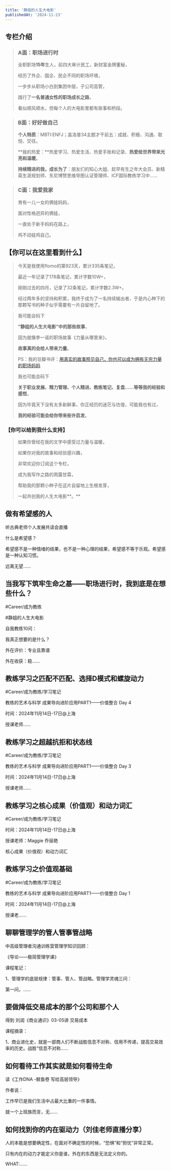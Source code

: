 ```yaml
---
title: '静姐的人生大电影'
publishedAt: '2024-11-23'
---
```


## 专栏介绍

> ### **A面：职场进行时**
> 
> 全职职场**15年**生人，前四大审计民工，新财富金牌董秘，
> 
> 经历了外企、国企、民企不同的职场环境，
> 
> 一步步从职场小白到集团中层，子公司高管，
> 
> 践行了**一名普通女性的职场成长之路**，
> 
> 看似顺风顺水，但每个人的大电影里都有故事和桥段。


> ### **B面：好好做自己**
> 
> **个人特质**：MBTI:ENFJ；盖洛普34主题才干前五：成就、积极、沟通、取悦、交往。
> 
> **我的热爱：**热爱学习、热爱生活、热爱手账和记录、**热爱给世界带来光亮和温暖**。
> 
> **持续精进的我，成长为了**：朋友们的知心大姐、趁早有生之年大会员、新精英生涯规划师、东尼博赞思维导图认证管理师、ICF国际教练学习中……


> ### **C面：我爱我家**
> 
> 育有一儿一女的俩娃妈妈，
> 
> 面对性格迥异的俩娃，
> 
> 一直处于新手妈妈在路上，
> 
> 鸡不动娃鸡自己。

## **【你可以在这里看到什么】**

> 今天是我使用flomo的第923天，累计335条笔记，
> 
> 最近一年记录了178条笔记，累计字数10W+，
> 
> 刚刚过去的四月，记录了32条笔记，累计字数2.3W+。
> 
> 经过两年多的坚持和积累，我终于成为了一名持续输出者，于是内心种下的那颗写书的种子似乎需要有一片自留地了。


> 我可能会码下
> 
> **“静姐的人生大电影”**中的**那些故事**，
> 
> 因为就像李一诺的职场故事《力量从哪里来》，
> 
> **故事真的会给人带来力量**。
> 
> PS：我的豆瓣书评：[用真实的故事照见自己，你也可以成为拥有无穷力量的职场妈妈](https://book.douban.com/review/14124495/)
> 
> 我也可能会码下
> 
> **关于职业发展、精力管理、个人精进、教练笔记、复盘……等等我的经验和感悟**，
> 
> 因为毕竟天下没有太多新鲜事，你正经历的迷茫与彷徨，可能我也有过，
> 
> **我的经验可能会给你带来些许启发**。

### **【你可以给到我什么支持】**

> 如果你曾经在我的文字中感受过力量与温暖，
> 
> 如果你对我的故事和经验感兴趣，
> 
> 非常欢迎你订阅这个专栏，
> 
> 成为我写作之路的雨露甘霖，
> 
> 帮助我的那颗小种子在这片自留地上生根发芽，
> 
> 一起共创我的人生大电影**。**

## 做有希望感的人
听古典老师个人发展共读会直播

什么是希望感？

希望感不是一种情绪的结果，也不是一种心理的结果，希望感不等于乐观。希望感是一种认知习惯。

远离无望......

## 当我写下筑牢生命之基——职场进行时，我到底是在想些什么？
#Career/成为教练

#静姐的人生大电影

自我教练10问：

我真正想要的是什么？

外在评价：专业且靠谱

外在收获：稳......

## 教练学习之匹配不匹配、选择D模式和螺旋动力
#Career/成为教练/学习笔记

教练的艺术与科学 成果导向进阶应用PART1——价值整合 Day 4

时间：2024年11月14日-17日@上海

授课老师......

## 教练学习之超越抗拒和状态线
#Career/成为教练/学习笔记

教练的艺术与科学 成果导向进阶应用PART1——价值整合 Day 3

时间：2024年11月14日-17日@上海

授课老师......

## 教练学习之核心成果（价值观）和动力词汇
#Career/成为教练/学习笔记

时间：2024年11月14日-17日@上海

授课老师：Maggie 乔丽艳

核心成果（价值观）和动力词汇

## 教练学习之价值观基础
#Career/成为教练/学习笔记 

教练的艺术与科学 成果导向进阶应用PART1——价值整合 Day 1

时间：2024年11月14日-17日@上海

授课老......

## 聊聊管理学的管人管事管战略
中高级管理者沟通训练营管理学知识回顾：

《导论——极简管理学课》

课程笔记：

1、管理学的底层规律：管事、管人、管战略。管理学灵魂三问：

第一问，......

## 要做降低交易成本的那个公司和那个人
得到 刘润《商业通识》03-05讲 交易成本

课程摘录：

1、商业进化史，就是一部商人们不断战胜信息不对称、信用不传递，提高交易效率的历史。战胜“信息不对称......

## 如何看待工作其实就是如何看待生命
读《工作DNA -鲸鱼卷 写给高层领导》

作者说：

工作早已是我们生活中占最大比重的一件事情。

就一个上班族而言，无......

## 如何找到你的内在驱动力（刘佳老师直播分享）
人的本能是想要确定性，在面对不确定性的时候，“恐惧”和“担忧”非常正常。

只有内在的动力才能定义你是谁，外在的东西是无法定义你的。

WHAT:......

